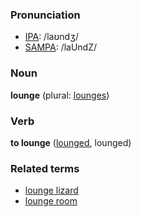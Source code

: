 ===Pronunciation===
*[[w:IPA|IPA]]: /laʊndʒ/
*[[w:SAMPA|SAMPA]]: /laUndZ/

===Noun===
'''lounge''' (plural: [[lounges]])

===Verb===
'''to lounge''' ([[lounged]], lounged)

===Related terms===
*[[lounge lizard]]
*[[lounge room]]